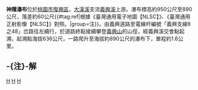 {{Infobox waterfall
| name = 神隱瀑布
| photo =
| photo_width = 275
| photo_caption =
| map =
| map_width =
| lat_d = |lat_m = |lat_s = |lat_NS =
| long_d = |long_m = |long_s = |long_EW =
| region =
| source =
| coords_ref = {{座標|24|45|59.50|N|121|23|27.55|E|}}
| location = [[台灣|台灣]][[桃園市|桃園市]][[復興區_(台灣)|復興區]]
| type =
| elevation = 950～890公尺
| height = 60公尺
| height_longest = 60公尺
| number_drops = 1
| width =
| average_width =
| watercourse = [[淡水河|淡水河]] - [[大漢溪|大漢溪]] - [[義興溪|義興溪]]
| average_flow =
| world_rank =
}}
'''神隱瀑布'''位於[[桃園市|桃園市]][[復興區_(台灣)|復興區]]，[[大漢溪|大漢溪]]支流[[義興溪|義興溪]]上游。瀑布標高約950公尺至890公尺，落差約60公尺{{#tag:ref|根據《臺灣通用電子地圖【NLSC】》、《臺灣通用正射影像【NLSC】》對照。|group=注}}。由義興道路至電線杆編號「義興支線8之48」岔路往左續行，於道路終點接續攀登[[義興山|義興山]]的山徑，經義興溪交會點起溯，起溯點海拔636公尺，一路爬升至海拔約890公尺的瀑布下，單程約1.6公里。
 
== -{注}-解 ==
{{reflist|group=注}}
 
{{TW-geo-stub}}
{{台灣瀑布}}
 
[[Category:台灣瀑布|H]]
[[Category:復興區_(臺灣)|H]]
[[Category:桃園市地理|H]]